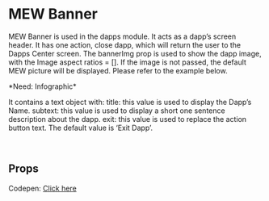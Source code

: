 

# MEW Banner
MEW Banner is used in the dapps module. It acts as a dapp’s screen header. It has one action, close dapp, which will return the user to the Dapps Center screen. The bannerImg prop is used to show the dapp image, with the Image aspect ratios = []. If the image is not passed, the default MEW picture will be displayed. Please refer to the example below.
<p>*Need: Infographic*</p>

It contains a text object with:
title: this value is used to display the Dapp’s Name.
subtext: this value is used to display a short one sentence description about the dapp. 
exit: this value is used to replace the action button text. The default value is ‘Exit Dapp’.

<br />

## Props
<Props of={MewBanner} />
<Preview><Story id="mewbanner--mew-banner" /></Preview>
Codepen: <a href="https://codepen.io/gesseekur/pen/jOWGeeL?editors=1111" id="Bar">Click here</a>

